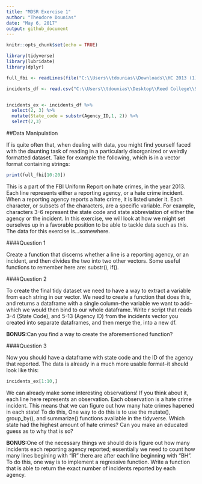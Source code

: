 ```yaml
---
title: "MDSR Exercise 1"
author: "Theodore Dounias"
date: "May 6, 2017"
output: github_document
---
```


```r
knitr::opts_chunk$set(echo = TRUE)

library(tidyverse)
library(lubridate)
library(dplyr)

full_fbi <- readLines(file("C:\\Users\\tdounias\\Downloads\\HC 2013 (1)\\HC 2013.txt", open = "r"), skipNul = TRUE)

incidents_df <- read.csv("C:\\Users\\tdounias\\Desktop\\Reed College\\Spring 2017\\MATH 241\\Repositories\\anti-muslim_rhetoric\\data\\hatecrime_incidents_2011to13.csv")


incidents_ex <- incidents_df %>%
  select(2, 3) %>%
  mutate(State_code = substr(Agency_ID,1, 2)) %>%
  select(2,3)

```
##Data Manipulation

If is quite often that, when dealing with data, you might find yourself faced with the daunting task of reading in a particularly disorganized or weirdly formatted dataset. Take for example the following, which is in a vector format containing strings:
```r
print(full_fbi[10:20])
```
    
This is a part of the FBI Uniform Report on hate crimes, in the year 2013. Each line represents either a reporting agency, or a hate crime incident. When a reporting agency reports a hate crime, it is listed under it. Each character, or subsets of the characters, are a specific variable. For example, characters 3-6 represent the state code and state abbreviation of either the agency or the incident. In this exercise, we will look at how we might set ourselves up in a favorable position to be able to tackle data such as this. The data for this exercise is...somewhere.
  
####Question 1
  
Create a function that discerns whether a line is a reporting agency, or an incident, and then divides the two into two other vectors. Some useful functions to remember here are: substr(), if().
  
####Question 2
  
To create the final tidy dataset we need to have a way to extract a variable from each string in our vector. We need to create a function that does this, and returns a dataframe with a single column--the variable we want to add--which we would then bind to our whole dataframe. Write r script that reads 3-4 (State Code), and 5-13 (Agency ID) from the incidents vector you created into separate dataframes, and then merge the, into a new df.

**BONUS:**Can you find a way to create the aforementioned function?
   
####Question 3
   
Now you should have a dataframe with state code and the ID of the agency that reported. The data is already in a much more usable format--it should look like this:
```r
incidents_ex[1:10,]
```
  
We can already make some interesting observations! If you think about it, each line here represents an observation. Each observation is a hate crime incident. This means that we can figure out how many hate crimes hapened in each state! To do this, One way to do this is to use the mutate(), group_by(), and summarize() functions available in the tidyverse. Which state had the highest amount of hate crimes? Can you make an educated guess as to why that is so?
   
**BONUS:**One of the necessary things we should do is figure out how many incidents each reporting agency reported; essentially we need to count how many lines begining with "IR" there are after each line beginning with "BH". To do this, one way is to implement a regressive function. Write a function that is able to return the exact number of incidents reported by each agency.


  
